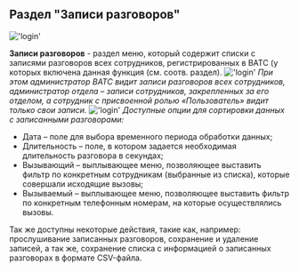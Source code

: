 ## Раздел "Записи разговоров"

!['login'](../img/Recording_1.png)

**Записи разговоров** - раздел меню, который содержит списки с записями разговоров всех сотрудников, регистрированных в ВАТС (у которых включена данная функция (см. соотв. раздел).
!['login'](../img/Recording_2.png)
*При этом администратор ВАТС видит записи разговоров всех сотрудников, администратор отдела – записи сотрудников, закрепленных за его отделом, а сотрудник с присвоенной ролью «Пользователь» видит только свои записи.*
!['login'](../img/Recording_3.png)
*Доступные опции для сортировки данных с записанными разговорами:*
- Дата – поле для выбора временного периода обработки данных;
- Длительность – поле, в котором задается необходимая длительность разговора в секундах;
- Вызывающий – выплывающее меню, позволяющее выставить фильтр по конкретным сотрудникам
(выбранные из списка), которые совершали исходящие вызовы;
- Вызываемый – выплывающее меню, позволяющее выставить фильтр по конкретным телефонным
номерам, на которые осуществлялись вызовы.

Так же доступны некоторые действия, такие как, например: прослушивание записанных разговоров, сохранение и удаление записей, а так же, сохранение списка с информацией о записанных разговорах в формате CSV-файла.